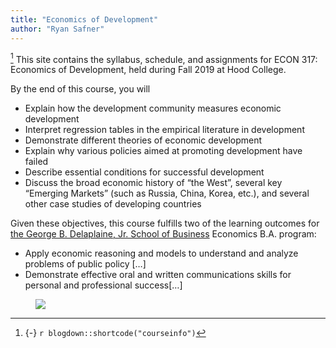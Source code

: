 ```yaml
---
title: "Economics of Development"
author: "Ryan Safner"
---
```


^[{-} `r blogdown::shortcode("courseinfo")`] <span class="newthought">This site contains</span> the syllabus, schedule, and assignments for ECON 317: Economics of Development, held during Fall 2019 at Hood College.

By the end of this course, you will

- Explain how the development community measures economic development
- Interpret regression tables in the empirical literature in development
- Demonstrate different theories of economic development
- Explain why various policies aimed at promoting development have failed
- Describe essential conditions for successful development
- Discuss the broad economic history of "the West", several key "Emerging Markets" (such as Russia, China, Korea, etc.), and several other case studies of developing countries

Given these objectives, this course fulfills two of the learning outcomes for [the George B. Delaplaine, Jr. School of Business](https://www.hood.edu/academics/departments/george-b-delaplaine-jr-school-business/student-learning-outcomes) Economics B.A. program:

- Apply economic reasoning and models to understand and analyze problems of public policy [...]
- Demonstrate effective oral and written communications skills for personal and professional success[...]

<figure>
[![](/images/dev_flowchart_blankbg.png)](/images/dev_flowchart_blankbg.png)
</figure>
